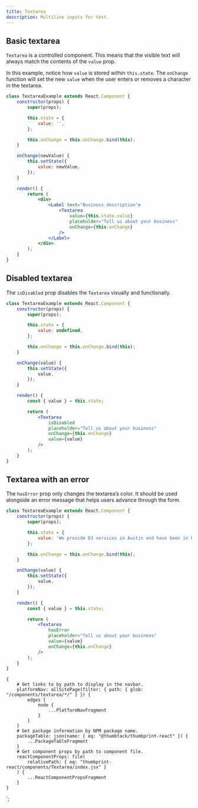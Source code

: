 ```yaml
---
title: Textarea
description: Multiline inputs for text.
---
```



<ComponentHeader data={props.data} />

## Basic textarea

`Textarea` is a controlled component. This means that the visible text will always match the contents of the `value` prop.

In this example, notice how `value` is stored within `this.state`. The `onChange` function will set the new `value` when the user enters or removes a character in the textarea.

```jsx
class TextareaExample extends React.Component {
    constructor(props) {
        super(props);

        this.state = {
            value: '',
        };

        this.onChange = this.onChange.bind(this);
    }

    onChange(newValue) {
        this.setState({
            value: newValue,
        });
    }

    render() {
        return (
            <div>
                <Label text="Business description">
                    <Textarea
                        value={this.state.value}
                        placeholder="Tell us about your business"
                        onChange={this.onChange}
                    />
                </Label>
            </div>
        );
    }
}
```

## Disabled textarea

The `isDisabled` prop disables the `Textarea` visually and functionally.

```jsx
class TextareaExample extends React.Component {
    constructor(props) {
        super(props);

        this.state = {
            value: undefined,
        };

        this.onChange = this.onChange.bind(this);
    }

    onChange(value) {
        this.setState({
            value,
        });
    }

    render() {
        const { value } = this.state;

        return (
            <Textarea
                isDisabled
                placeholder="Tell us about your business"
                onChange={this.onChange}
                value={value}
            />
        );
    }
}
```

## Textarea with an error

The `hasError` prop only changes the textarea’s color. It should be used alongside an error message that helps users advance through the form.

```jsx
class TextareaExample extends React.Component {
    constructor(props) {
        super(props);

        this.state = {
            value: 'We provide DJ services in Austin and have been in business for 25 years.',
        };

        this.onChange = this.onChange.bind(this);
    }

    onChange(value) {
        this.setState({
            value,
        });
    }

    render() {
        const { value } = this.state;

        return (
            <Textarea
                hasError
                placeholder="Tell us about your business"
                value={value}
                onChange={this.onChange}
            />
        );
    }
}
```

<ComponentFooter data={props.data} />

    {
        # Get links to by path to display in the navbar.
        platformNav: allSitePage(filter: { path: { glob: "/components/textarea/*/" } }) {
            edges {
                node {
                    ...PlatformNavFragment
                }
            }
        }
        # Get package information by NPM package name.
        packageTable: json(name: { eq: "@thumbtack/thumbprint-react" }) {
            ...PackageTableFragment
        }
        # Get component props by path to component file.
        reactComponentProps: file(
            relativePath: { eq: "thumbprint-react/components/Textarea/index.jsx" }
        ) {
            ...ReactComponentPropsFragment
        }
    }
`;
